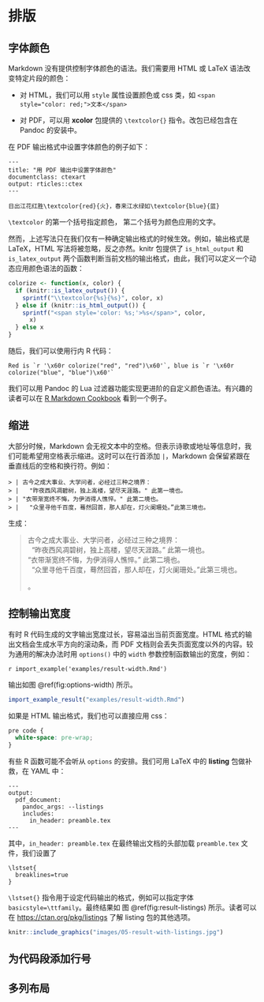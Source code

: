 
# 排版 {#typesetting}

## 字体颜色

Markdown 没有提供控制字体颜色的语法。我们需要用 HTML 或 LaTeX 语法改变特定片段的颜色：

- 对 HTML，我们可以用 `style` 属性设置颜色或 css 类，如 `<span style="color: red;">文本</span>`

- 对 PDF，可以用 **xcolor** 包提供的 `\textcolor{}` 指令。改包已经包含在 Pandoc 的安装中。

在 PDF 输出格式中设置字体颜色的例子如下：

````
---
title: "用 PDF 输出中设置字体颜色"
documentclass: ctexart
output: rticles::ctex
---

日出江花红胜\textcolor{red}{火}，春来江水绿如\textcolor{blue}{蓝}
````

`\textcolor` 的第一个括号指定颜色， 第二个括号为颜色应用的文字。

然而，上述写法只在我们仅有一种确定输出格式的时候生效。例如，输出格式是 LaTeX，HTML 写法将被忽略，反之亦然。knitr 包提供了 `is_html_output` 和 `is_latex_output` 两个函数判断当前文档的输出格式，由此，我们可以定义一个动态应用颜色语法的函数：

```{r, eval = FALSE}
colorize <- function(x, color) {
  if (knitr::is_latex_output()) {
    sprintf("\\textcolor{%s}{%s}", color, x)
  } else if (knitr::is_html_output()) {
    sprintf("<span style='color: %s;'>%s</span>", color,
      x)
  } else x
}
```

随后，我们可以使用行内 R 代码：

```
Red is `r '\x60r colorize("red", "red")\x60'`, blue is `r '\x60r colorize("blue", "blue")\x60'`
```

我们可以用 Pandoc 的 Lua 过滤器功能实现更进阶的自定义颜色语法。有兴趣的读者可以在 [R Markdown Cookbook](https://bookdown.org/yihui/rmarkdown-cookbook/font-color.html#lua-color) 看到一个例子。


## 缩进

大部分时候，Markdown 会无视文本中的空格。但表示诗歌或地址等信息时，我们可能希望用空格表示缩进。这时可以在行首添加 `|`，Markdown 会保留紧跟在垂直线后的空格和换行符。例如：


```
> | 古今之成大事业、大学问者，必经过三种之境界：
> |   "昨夜西风凋碧树，独上高楼，望尽天涯路。" 此第一境也。
> | "衣带渐宽终不悔，为伊消得人憔悴。" 此第二境也。
> |   "众里寻他千百度，蓦然回首，那人却在，灯火阑珊处。”此第三境也。
```

生成：


> | 古今之成大事业、大学问者，必经过三种之境界：
> |   "昨夜西风凋碧树，独上高楼，望尽天涯路。" 此第一境也。
> | "衣带渐宽终不悔，为伊消得人憔悴。" 此第二境也。
> |   "众里寻他千百度，蓦然回首，那人却在，灯火阑珊处。"此第三境也。
。




## 控制输出宽度

有时 R 代码生成的文字输出宽度过长，容易溢出当前页面宽度。HTML 格式的输出文档会生成水平方向的滚动条，而 PDF 文档则会丢失页面宽度以外的内容。较为通用的解决办法时用 `options()` 中的 `width` 参数控制函数输出的宽度，例如：

`r import_example('examples/result-width.Rmd')`

输出如图 \@ref(fig:options-width) 所示。

```{r options-with, fig.cap = "用 options 控制输出宽度", echo = FALSE}
import_example_result("examples/result-width.Rmd")
```


如果是 HTML 输出格式，我们也可以直接应用 css：

```css
pre code {
  white-space: pre-wrap;
}
```

有些 R 函数可能不会听从 `options` 的安排。我们可用 LaTeX 中的 **listing** 包做补救，在 YAML 中：

```
---
output:
  pdf_document:
    pandoc_args: --listings
    includes:
      in_header: preamble.tex
---
```

其中，`in_header: preamble.tex` 在最终输出文档的头部加载 `preamble.tex` 文件，我们设置了

```
\lstset{
  breaklines=true
}
```

`\lstset{}` 指令用于设定代码输出的格式，例如可以指定字体 `basicstyle=\ttfamily`。最终结果如 图 \@ref(fig:result-listings) 所示。读者可以在 <https://ctan.org/pkg/listings> 了解 listing 包的其他选项。

```{r result-listings, echo = FALSE, fig.cap = "用 listings 包控制输出宽度"}
knitr::include_graphics("images/05-result-with-listings.jpg")
```



## 为代码段添加行号

## 多列布局


